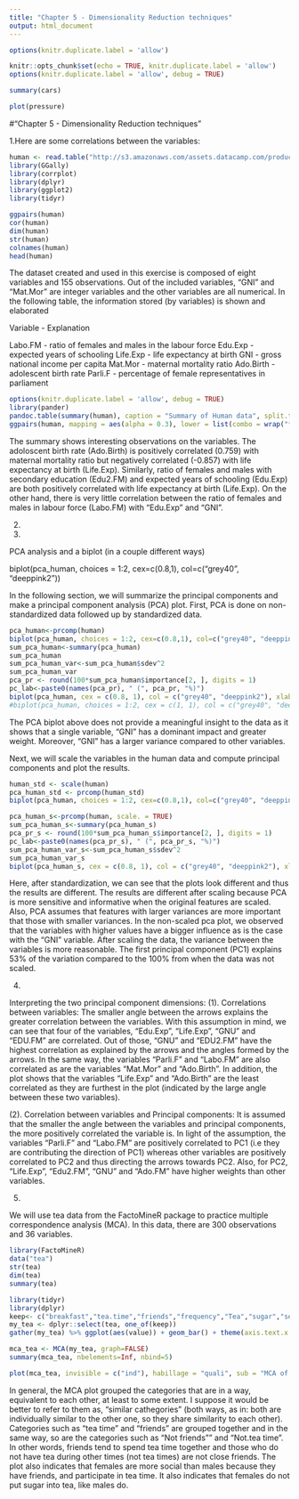 ```yaml
---
title: "Chapter 5 - Dimensionality Reduction techniques"
output: html_document
---
```

```r
options(knitr.duplicate.label = 'allow')
```


```r
knitr::opts_chunk$set(echo = TRUE, knitr.duplicate.label = 'allow')
options(knitr.duplicate.label = 'allow', debug = TRUE)
```


```r
summary(cars)
```


```r
plot(pressure)
```


#"Chapter 5 - Dimensionality Reduction techniques"

1.Here are some correlations between the variables:

```r
human <- read.table("http://s3.amazonaws.com/assets.datacamp.com/production/course_2218/datasets/human2.txt", sep= ",", header=TRUE, row.names = 1)
library(GGally)
library(corrplot)
library(dplyr)
library(ggplot2)
library(tidyr)

ggpairs(human)
cor(human)
dim(human)
str(human)
colnames(human)
head(human)
```

The dataset created and used in this exercise is composed of eight variables and 155 observations. Out of the included variables, "GNI" and "Mat.Mor" are integer variables and the other variables are all numerical. In the following table, the information stored (by variables) is shown and elaborated

Variable - Explanation

Labo.FM - ratio of females and males in the labour force
Edu.Exp - expected years of schooling
Life.Exp - life expectancy at birth
GNI - gross national income per capita
Mat.Mor - maternal mortality ratio
Ado.Birth - adolescent birth rate
Parli.F - percentage of female representatives in parliament

```r
options(knitr.duplicate.label = 'allow', debug = TRUE)
library(pander)
pandoc.table(summary(human), caption = "Summary of Human data", split.table = 80)
ggpairs(human, mapping = aes(alpha = 0.3), lower = list(combo = wrap("facethist")))
```
The summary shows interesting observations on the variables. The adoloscent birth rate (Ado.Birth) is positively correlated (0.759) with maternal mortality ratio but negatively correlated (-0.857) with life expectancy at birth (Life.Exp). Similarly, ratio of females and males with secondary education (Edu2.FM) and expected years of schooling (Edu.Exp) are both positively correlated with life expectancy at birth (Life.Exp). On the other hand, there is very little correlation between the ratio of females and males in labour force (Labo.FM) with "Edu.Exp" and "GNI". 

2.
3.

PCA analysis and a biplot (in a couple different ways)

biplot(pca_human, choices = 1:2, cex=c(0.8,1), col=c("grey40", "deeppink2"))

In the following section, we will summarize the principal components and make a principal component analysis (PCA) plot. First, PCA is done on non-standardized data followed up by standardized data.
```r
pca_human<-prcomp(human)
biplot(pca_human, choices = 1:2, cex=c(0.8,1), col=c("grey40", "deeppink2"))
sum_pca_human<-summary(pca_human)
sum_pca_human
sum_pca_human_var<-sum_pca_human$sdev^2
sum_pca_human_var
pca_pr <- round(100*sum_pca_human$importance[2, ], digits = 1)
pc_lab<-paste0(names(pca_pr), " (", pca_pr, "%)")
biplot(pca_human, cex = c(0.8, 1), col = c("grey40", "deeppink2"), xlab = pc_lab[1], ylab = pc_lab[2], main = "PCA plot of non-scaled human data")
#biplot(pca_human, choices = 1:2, cex = c(1, 1), col = c("grey40", "deeppink2"),sub = "PC1 & PC2 with non-standardised dataset")
```
The PCA biplot above does not provide a meaningful insight to the data as it shows that a single variable, "GNI" has a dominant impact and greater weight. Moreover, "GNI" has a larger variance compared to other variables.


Next, we will scale the variables in the human data and compute principal components and plot the results.

```r
human_std <- scale(human)
pca_human_std <- prcomp(human_std)
biplot(pca_human, choices = 1:2, cex=c(0.8,1), col=c("grey40", "deeppink2"))
```

```r
pca_human_s<-prcomp(human, scale. = TRUE)
sum_pca_human_s<-summary(pca_human_s)
pca_pr_s <- round(100*sum_pca_human_s$importance[2, ], digits = 1)
pc_lab<-paste0(names(pca_pr_s), " (", pca_pr_s, "%)")
sum_pca_human_var_s<-sum_pca_human_s$sdev^2
sum_pca_human_var_s
biplot(pca_human_s, cex = c(0.8, 1), col = c("grey40", "deeppink2"), xlab = pc_lab[1], ylab = pc_lab[2], main = "PCA plot of scaled human data")
```
Here, after standardization, we can see that the plots look different and thus the results are different. The results are different after scaling because PCA is more sensitive and informative when the original features are scaled. Also, PCA assumes that features with larger variances are more important that those with smaller variances. In the non-scaled pca plot, we observed that the variables with higher values have a bigger influence as is the case with the "GNI" variable. After scaling the data, the variance between the variables is more reasonable. The first principal component (PC1) explains 53% of the variation compared to the 100% from when the data was not scaled.


4.

Interpreting the two principal component dimensions:
(1). Correlations between variables: The smaller angle between the arrows explains the greater correlation between the variables. With this assumption in mind, we can see that four of the variables, "Edu.Exp", "Life.Exp", "GNU" and "EDU.FM" are correlated. Out of those, "GNU" and "EDU2.FM" have the highest correlation as explained by the arrows and the angles formed by the arrows. In the same way, the variables "Parli.F" and "Labo.FM" are also correlated as are the variables "Mat.Mor" and "Ado.Birth". In addition, the plot shows that the variables "Life.Exp" and "Ado.Birth" are the least correlated as they are furthest in the plot (indicated by the large angle between these two variables).   

(2). Correlation between variables and Principal components: It is assumed that the smaller the angle between the variables and principal components, the more positively correlated the variable is. In light of the assumption, the variables "Parli.F" and "Labo.FM" are positively correlated to PC1 (i.e they are contributing the direction of PC1) whereas other variables are positively correlated to PC2 and thus directing the arrows towards PC2. Also, for PC2, "Life.Exp", "Edu2.FM", "GNU" and "Ado.FM" have higher weights than other variables.


5.

We will use tea data from the FactoMineR package to practice multiple correspondence analysis (MCA). In this data, there are 300 observations and 36 variables.
```r
library(FactoMineR)
data("tea")
str(tea)
dim(tea)
summary(tea)
```


```r
library(tidyr)
library(dplyr)
keep<- c("breakfast","tea.time","friends","frequency","Tea","sugar","sex","sophisticated")
my_tea <- dplyr::select(tea, one_of(keep))
gather(my_tea) %>% ggplot(aes(value)) + geom_bar() + theme(axis.text.x = element_text(angle = 45, hjust = 1, size = 8)) + facet_wrap("key", scales = "free")

mca_tea <- MCA(my_tea, graph=FALSE)
summary(mca_tea, nbelements=Inf, nbind=5)
```

```r
plot(mca_tea, invisible = c("ind"), habillage = "quali", sub = "MCA of tea dataset")

```
In general, the MCA plot grouped the categories that are in a way, equivalent to each other, at least to some extent. I suppose it would be better to refer to them as, "similar cathegories" (both ways, as in: both are individually similar to the other one, so they share similarity to each other). Categories such as "tea time" and "friends" are grouped together and in the same way, so are the categories such as "Not friends"" and "Not.tea time". In other words, friends tend to spend tea time together and those who do not have tea during other times (not tea times) are not close friends. The plot also indicates that females are more social than males because they have friends, and participate in tea time. It also indicates that females do not put sugar into tea, like males do.


